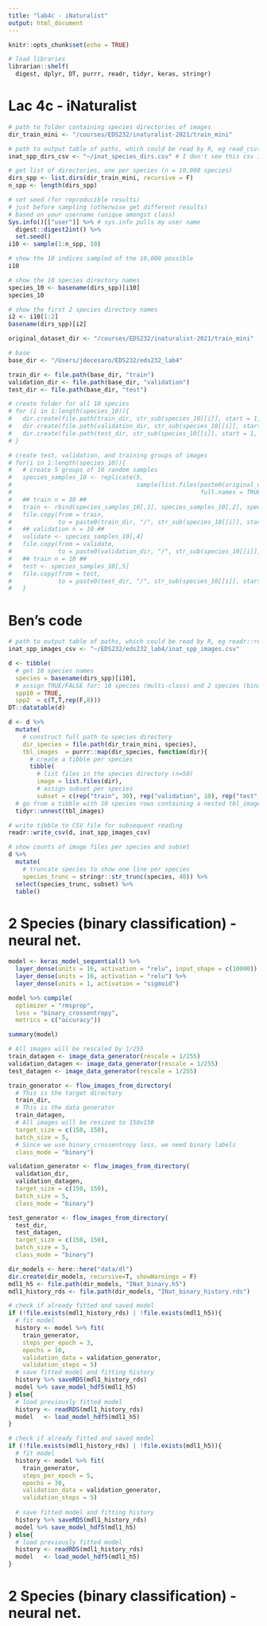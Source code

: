 ```yaml
---
title: "lab4c - iNaturalist"
output: html_document
---
```


```r
knitr::opts_chunk$set(echo = TRUE)
```

```r
# load libraries
librarian::shelf(
  digest, dplyr, DT, purrr, readr, tidyr, keras, stringr)

```

# Lac 4c - iNaturalist
```r
# path to folder containing species directories of images
dir_train_mini <- "/courses/EDS232/inaturalist-2021/train_mini"

# path to output table of paths, which could be read by R, eg read_csv()
inat_spp_dirs_csv <- "~/inat_species_dirs.csv" # I don't see this csv in taylor??

# get list of directories, one per species (n = 10,000 species)
dirs_spp <- list.dirs(dir_train_mini, recursive = F)
n_spp <- length(dirs_spp)

# set seed (for reproducible results) 
# just before sampling (otherwise get different results)
# based on your username (unique amongst class)
Sys.info()[["user"]] %>% # sys.info pulls my user name
  digest::digest2int() %>% 
  set.seed()
i10 <- sample(1:n_spp, 10)

# show the 10 indices sampled of the 10,000 possible 
i10

# show the 10 species directory names
species_10 <- basename(dirs_spp)[i10]
species_10

# show the first 2 species directory names
i2 <- i10[1:2]
basename(dirs_spp)[i2]
```

```r
original_dataset_dir <- "/courses/EDS232/inaturalist-2021/train_mini"

# base
base_dir <- "/Users/jdecesaro/EDS232/eds232_lab4"

train_dir <- file.path(base_dir, "train")
validation_dir <- file.path(base_dir, "validation")
test_dir <- file.path(base_dir, "test")

# create folder for all 10 species
# for (i in 1:length(species_10)){
#   dir.create(file.path(train_dir, str_sub(species_10[[i]], start = 1, end = 5)), recursive = TRUE)
#   dir.create(file.path(validation_dir, str_sub(species_10[[i]], start = 1, end = 5)), recursive = TRUE)
#   dir.create(file.path(test_dir, str_sub(species_10[[i]], start = 1, end = 5)), recursive = TRUE)
# }
```

```r
# create test, validation, and training groups of images
# for(i in 1:length(species_10)){
#   # create 5 groups of 10 random samples
#   species_samples_10 <- replicate(5, 
#                                   sample(list.files(paste0(original_dataset_dir, "/", species_10[[i]]), 
#                                                     full.names = TRUE), replace = FALSE, 10))
#   ## train n = 30 ##
#   train <- rbind(species_samples_10[,1], species_samples_10[,2], species_samples_10[,3])
#   file.copy(from = train, 
#             to = paste0(train_dir, "/", str_sub(species_10[[i]], start = 1, end = 5)))
#   ## validation n = 10 ##
#   validate <- species_samples_10[,4]
#   file.copy(from = validate,
#             to = paste0(validation_dir, "/", str_sub(species_10[[i]], start = 1, end = 5)))
#   ## train n = 10 ##
#   test <- species_samples_10[,5]
#   file.copy(from = test,
#             to = paste0(test_dir, "/", str_sub(species_10[[i]], start = 1, end = 5)))
#   }
```

# Ben's code

```r
# path to output table of paths, which could be read by R, eg readr::read_csv(), or Python, eg pandas.read_csv()
inat_spp_images_csv <- "~/EDS232/eds232_lab4/inat_spp_images.csv"

d <- tibble(
  # get 10 species names
  species = basename(dirs_spp)[i10],
  # assign TRUE/FALSE for: 10 species (multi-class) and 2 species (binary)
  spp10 = TRUE,
  spp2  = c(T,T,rep(F,8)))
DT::datatable(d)
```

```r
d <- d %>% 
  mutate(
    # construct full path to species directory
    dir_species = file.path(dir_train_mini, species),
    tbl_images  = purrr::map(dir_species, function(dir){
      # create a tibble per species
      tibble(
        # list files in the species directory (n=50)
        image = list.files(dir),
        # assign subset per species
        subset = c(rep("train", 30), rep("validation", 10), rep("test", 10))) })) %>% 
  # go from a tibble with 10 species rows containing a nested tbl_images to unnested, ie 10 species * 50 images = 500 rows
  tidyr::unnest(tbl_images)

# write tibble to CSV file for subsequent reading
readr::write_csv(d, inat_spp_images_csv)

# show counts of image files per species and subset
d %>% 
  mutate(
    # truncate species to show one line per species
    species_trunc = stringr::str_trunc(species, 40)) %>% 
  select(species_trunc, subset) %>% 
  table()
```

# 2 Species (binary classification) - neural net.




```r
model <- keras_model_sequential() %>%
  layer_dense(units = 16, activation = "relu", input_shape = c(10000)) %>%
  layer_dense(units = 16, activation = "relu") %>%
  layer_dense(units = 1, activation = "sigmoid")

model %>% compile(
  optimizer = "rmsprop",
  loss = "binary_crossentropy",
  metrics = c("accuracy"))
```

```r
summary(model)
```

```r
# All images will be rescaled by 1/255
train_datagen <- image_data_generator(rescale = 1/255)
validation_datagen <- image_data_generator(rescale = 1/255)
test_datagen <- image_data_generator(rescale = 1/255)

train_generator <- flow_images_from_directory(
  # This is the target directory
  train_dir,
  # This is the data generator
  train_datagen,
  # All images will be resized to 150x150
  target_size = c(150, 150),
  batch_size = 5,
  # Since we use binary_crossentropy loss, we need binary labels
  class_mode = "binary")

validation_generator <- flow_images_from_directory(
  validation_dir,
  validation_datagen,
  target_size = c(150, 150),
  batch_size = 5,
  class_mode = "binary")

test_generator <- flow_images_from_directory(
  test_dir,
  test_datagen,
  target_size = c(150, 150),
  batch_size = 5,
  class_mode = "binary")
```


```r
dir_models <- here::here("data/dl")
dir.create(dir_models, recursive=T, showWarnings = F)
mdl1_h5 <- file.path(dir_models, "INat_binary.h5")
mdl1_history_rds <- file.path(dir_models, "INat_binary_history.rds")
```

```r
# check if already fitted and saved model
if (!file.exists(mdl1_history_rds) | !file.exists(mdl1_h5)){
  # fit model
  history <- model %>% fit(
    train_generator,
    steps_per_epoch = 3,
    epochs = 10,
    validation_data = validation_generator,
    validation_steps = 5)
  # save fitted model and fitting history
  history %>% saveRDS(mdl1_history_rds)
  model %>% save_model_hdf5(mdl1_h5)
} else{
  # load previously fitted model
  history <- readRDS(mdl1_history_rds)
  model   <- load_model_hdf5(mdl1_h5)
}
```


```r
# check if already fitted and saved model
if (!file.exists(mdl1_history_rds) | !file.exists(mdl1_h5)){
  # fit model
  history <- model %>% fit(
    train_generator,
    steps_per_epoch = 5,
    epochs = 30,
    validation_data = validation_generator,
    validation_steps = 5)
  
  # save fitted model and fitting history
  history %>% saveRDS(mdl1_history_rds)
  model %>% save_model_hdf5(mdl1_h5)
} else{
  # load previously fitted model
  history <- readRDS(mdl1_history_rds)
  model   <- load_model_hdf5(mdl1_h5)
}
```


# 2 Species (binary classification) - neural net.


